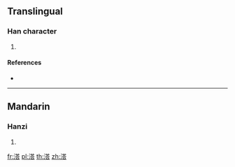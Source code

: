 {{character info/new}}
==Translingual==

===Han character===
{{Han char|rn=85|rad=水|as=10|sn=13|four=|canj=ETOR}}

# {{defn|Han|sort=水10}}

====References====
* {{Han ref|kx=0639.310|dkj=17941|dj=1046.190|hdz=31694.020|uh=6E9A|ud=28314}}

----

==Mandarin==

===Hanzi===
{{cmn-hanzi|pin=[[dá]] ([[da2]])|wg=ta<sup>2</sup>}}

# {{defn|lang=cmn|sort=水10}}

[[fr:溚]]
[[pl:溚]]
[[th:溚]]
[[zh:溚]]